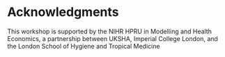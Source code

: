 # Acknowledgments {.unnumbered}

This workshop is supported by the NIHR HPRU in Modelling and Health Economics, a partnership between UKSHA, Imperial College London, and the London School of Hygiene and Tropical Medicine 

